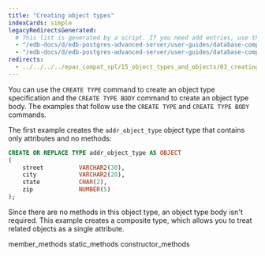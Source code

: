 ```yaml
---
title: "Creating object types"
indexCards: simple
legacyRedirectsGenerated:
  # This list is generated by a script. If you need add entries, use the `legacyRedirects` key.
  - "/edb-docs/d/edb-postgres-advanced-server/user-guides/database-compatibility-for-oracle-developers-guide/9.6/Database_Compatibility_for_Oracle_Developers_Guide_v9.6.1.093.html"
  - "/edb-docs/d/edb-postgres-advanced-server/user-guides/database-compatibility-for-oracle-developers-guide/9.5/Database_Compatibility_for_Oracle_Developers_Guide.1.215.html"
redirects:
  - ../../../../epas_compat_spl/15_object_types_and_objects/03_creating_object_types #generated for docs/epas/reorg-role-use-case-mode
---
```


<div id="creating_object_types" class="registered_link"></div>

You can use the `CREATE TYPE` command to create an object type specification and the `CREATE TYPE BODY` command to create an object type body. The examples that follow use the `CREATE TYPE` and `CREATE TYPE BODY` commands.

The first example creates the `addr_object_type` object type that contains only attributes and no methods:

```sql
CREATE OR REPLACE TYPE addr_object_type AS OBJECT
(
    street          VARCHAR2(30),
    city            VARCHAR2(20),
    state           CHAR(2),
    zip             NUMBER(5)
);
```

Since there are no methods in this object type, an object type body isn't required. This example creates a composite type, which allows you to treat related objects as a single attribute.

<div class="toctree" maxdepth="3">

member_methods static_methods constructor_methods

</div>
